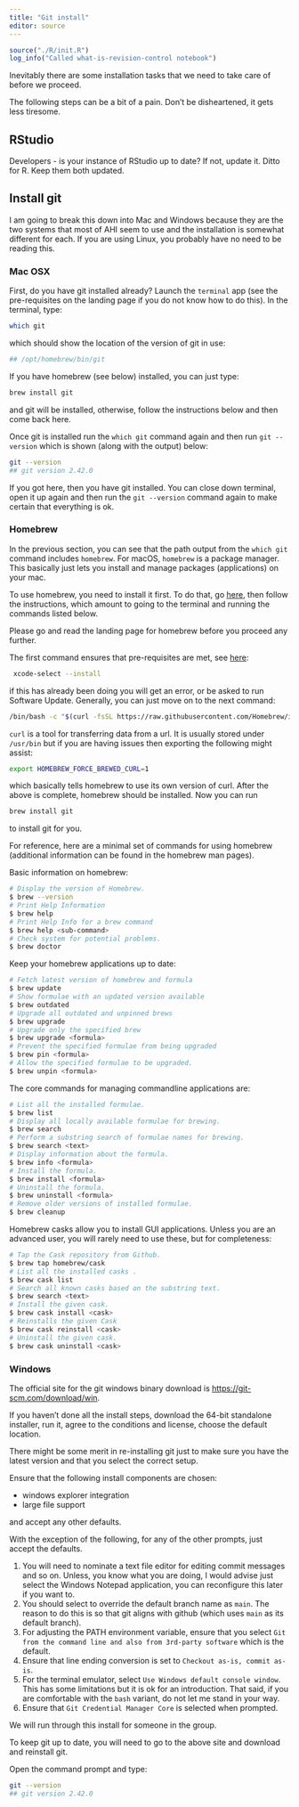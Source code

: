 ```yaml
---
title: "Git install"
editor: source
---
```




```r
source("./R/init.R")
log_info("Called what-is-revision-control notebook")
```

Inevitably there are some installation tasks that we need to take care of before we proceed.

::: callout-warning
The following steps can be a bit of a pain.
Don't be disheartened, it gets less tiresome.
:::


## RStudio

Developers - is your instance of RStudio up to date?
If not, update it.
Ditto for R.
Keep them both updated.

## Install git 

I am going to break this down into Mac and Windows because they are the two systems that most of AHI seem to use and the installation is somewhat different for each.
If you are using Linux, you probably have no need to be reading this.

### Mac OSX

First, do you have git installed already?
Launch the `terminal` app (see the pre-requisites on the landing page if you do not know how to do this).
In the terminal, type:

```bash
which git
```

which should show the location of the version of git in use:

```bash
## /opt/homebrew/bin/git
```

If you have homebrew (see below) installed, you can just type:

```bash
brew install git
```

and git will be installed, otherwise, follow the instructions below and then come back here.

Once git is installed run the `which git` command again and then run `git --version` which is shown (along with the output) below:

```bash
git --version
## git version 2.42.0
```

If you got here, then you have git installed.
You can close down terminal, open it up again and then run the `git --version` command again to make certain that everything is ok.

### Homebrew

In the previous section, you can see that the path output from the `which git` command includes `homebrew`.
For macOS, `homebrew` is a package manager.
This basically just lets you install and manage packages (applications) on your mac.

To use homebrew, you need to install it first.
To do that, go [here](https://brew.sh/), then follow the instructions, which amount to going to the terminal and running the commands listed below.

Please go and read the landing page for homebrew before you proceed any further.

The first command ensures that pre-requisites are met, see [here](https://docs.brew.sh/Installation):

```bash
 xcode-select --install
```

if this has already been doing you will get an error, or be asked to run Software Update.
Generally, you can just move on to the next command:

```bash
/bin/bash -c "$(curl -fsSL https://raw.githubusercontent.com/Homebrew/install/HEAD/install.sh)"
```

`curl` is a tool for transferring data from a url.
It is usually stored under `/usr/bin` but if you are having issues then exporting the following might assist:

```bash
export HOMEBREW_FORCE_BREWED_CURL=1
```

which basically tells homebrew to use its own version of curl.
After the above is complete, homebrew should be installed.
Now you can run 

```bash
brew install git
```

to install git for you.

For reference, here are a minimal set of commands for using homebrew (additional information can be found in the homebrew man pages).

Basic information on homebrew:

```bash
# Display the version of Homebrew.
$ brew --version
# Print Help Information
$ brew help
# Print Help Info for a brew command
$ brew help <sub-command>
# Check system for potential problems.
$ brew doctor
```

Keep your homebrew applications up to date:

```bash
# Fetch latest version of homebrew and formula
$ brew update
# Show formulae with an updated version available
$ brew outdated
# Upgrade all outdated and unpinned brews
$ brew upgrade
# Upgrade only the specified brew
$ brew upgrade <formula>
# Prevent the specified formulae from being upgraded
$ brew pin <formula>
# Allow the specified formulae to be upgraded.
$ brew unpin <formula>
```

The core commands for managing commandline applications are:

```bash
# List all the installed formulae.
$ brew list
# Display all locally available formulae for brewing.
$ brew search
# Perform a substring search of formulae names for brewing.
$ brew search <text>
# Display information about the formula.
$ brew info <formula>
# Install the formula.
$ brew install <formula>
# Uninstall the formula.
$ brew uninstall <formula>
# Remove older versions of installed formulae.
$ brew cleanup
```

Homebrew casks allow you to install GUI applications.
Unless you are an advanced user, you will rarely need to use these, but for completeness:

```bash
# Tap the Cask repository from Github.
$ brew tap homebrew/cask
# List all the installed casks .
$ brew cask list
# Search all known casks based on the substring text.
$ brew search <text>
# Install the given cask.
$ brew cask install <cask>
# Reinstalls the given Cask
$ brew cask reinstall <cask>
# Uninstall the given cask.
$ brew cask uninstall <cask>
```

### Windows {#sec-git-install-win}

The official site for the git windows binary download is [https://git-scm.com/download/win](https://git-scm.com/download/win).

If you haven't done all the install steps, download the 64-bit standalone installer, run it, agree to the conditions and license, choose the default location.

:::callout-note
There might be some merit in re-installing git just to make sure you have the latest version and that you select the correct setup.
:::

Ensure that the following install components are chosen:

+ windows explorer integration
+ large file support

and accept any other defaults.

With the exception of the following, for any of the other prompts, just accept the defaults. 

1. You will need to nominate a text file editor for editing commit messages and so on.
Unless, you know what you are doing, I would advise just select the Windows Notepad application, you can reconfigure this later if you want to.
2. You should select to override the default branch name as `main`.
The reason to do this is so that git aligns with github (which uses `main` as its default branch).
3. For adjusting the PATH environment variable, ensure that you select `Git from the command line and also from 3rd-party software` which is the default.
4. Ensure that line ending conversion is set to `Checkout as-is, commit as-is`. 
5. For the terminal emulator, select `Use Windows default console window`. 
This has some limitations but it is ok for an introduction.
That said, if you are comfortable with the `bash` variant, do not let me stand in your way.
6. Ensure that `Git Credential Manager Core` is selected when prompted.

We will run through this install for someone in the group.

To keep git up to date, you will need to go to the above site and download and reinstall git.

Open the command prompt and type:

```bash
git --version
## git version 2.42.0
```




